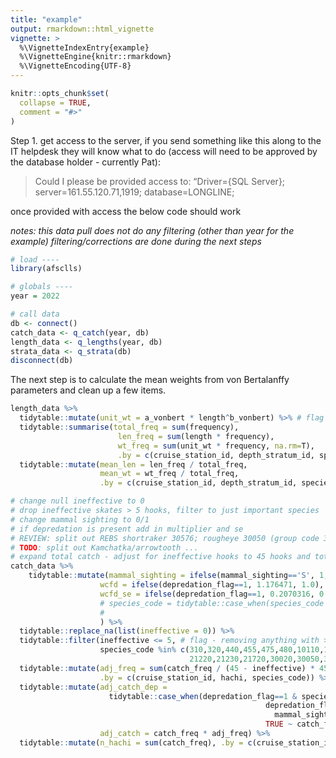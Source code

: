 ```yaml
---
title: "example"
output: rmarkdown::html_vignette
vignette: >
  %\VignetteIndexEntry{example}
  %\VignetteEngine{knitr::rmarkdown}
  %\VignetteEncoding{UTF-8}
---
```


```r
knitr::opts_chunk$set(
  collapse = TRUE,
  comment = "#>"
)
```

Step 1. get access to the server, if you send something like this along to the IT helpdesk they will know what to do (access will need to be approved by the database holder - currently Pat):

> Could I please be provided access to:
> "Driver={SQL Server};
>    server=161.55.120.71,1919;
>    database=LONGLINE;

once provided with access the below code should work

*notes:*
 *this data pull does not do any filtering (other than year for the example)*
 *filtering/corrections are done during the next steps*

```r
# load ----
library(afsclls)

# globals ----
year = 2022

# call data 
db <- connect()
catch_data <- q_catch(year, db)
length_data <- q_lengths(year, db)
strata_data <- q_strata(db)
disconnect(db)
```

The next step is to calculate the mean weights from von Bertalanffy parameters and clean up a few items.

```r
length_data %>% 
  tidytable::mutate(unit_wt = a_vonbert * length^b_vonbert) %>% # flag - wt is based upon single growth period
  tidytable::summarise(total_freq = sum(frequency),
                        len_freq = sum(length * frequency),
                        wt_freq = sum(unit_wt * frequency, na.rm=T),
                        .by = c(cruise_station_id, depth_stratum_id, species_code)) %>% 
  tidytable::mutate(mean_len = len_freq / total_freq,
                    mean_wt = wt_freq / total_freq, 
                    .by = c(cruise_station_id, depth_stratum_id, species_code)) -> mean_wts
```


```r
# change null ineffective to 0  
# drop ineffective skates > 5 hooks, filter to just important species
# change mammal sighting to 0/1
# if depredation is present add in multiplier and se
# REVIEW: split out REBS shortraker 30576; rougheye 30050 (group code 30051 post-1997, 30040 pre-1998)
# TODO: split out Kamchatka/arrowtooth ...
# expand total catch - adjust for ineffective hooks to 45 hooks and total skates, and whale dep for sablefish
catch_data %>% 
    tidytable::mutate(mammal_sighting = ifelse(mammal_sighting=='S', 1, 0),
                    wcfd = ifelse(depredation_flag==1, 1.176471, 1.0),
                    wcfd_se = ifelse(depredation_flag==1, 0.2070316, 0.0),
                    # species_code = tidytable::case_when(species_code %in% c(30040, 30051) ~ 30050,
                    #                                                         TRUE ~ species_code)
                    ) %>% 
  tidytable::replace_na(list(ineffective = 0)) %>% 
  tidytable::filter(ineffective <= 5, # flag - removing anything with > 5 ineffective
                    species_code %in% c(310,320,440,455,475,480,10110,10112,10115,10120,20510,
                                        21220,21230,21720,30020,30050,30470,30576,99995)) %>%
  tidytable::mutate(adj_freq = sum(catch_freq / (45 - ineffective) * 45, na.rm = TRUE), 
                    .by = c(cruise_station_id, hachi, species_code)) %>% 
  tidytable::mutate(adj_catch_dep = 
                      tidytable::case_when(depredation_flag==1 & species_code==20510 ~ wcfd * adj_freq,
                                                         depredation_flag==0 & species_code==20510 & 
                                                           mammal_sighting==1 ~ wcfd * adj_freq, 
                                                         TRUE ~ catch_freq),
                    adj_catch = catch_freq * adj_freq) %>% 
  tidytable::mutate(n_hachi = sum(catch_freq), .by = c(cruise_station_id, hachi)) -> dat1
```
